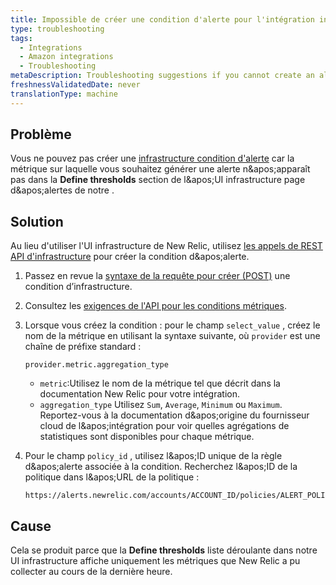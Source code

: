 ```yaml
---
title: Impossible de créer une condition d'alerte pour l'intégration infrastructure
type: troubleshooting
tags:
  - Integrations
  - Amazon integrations
  - Troubleshooting
metaDescription: Troubleshooting suggestions if you cannot create an alert condition for your New Relic infrastructure integration.
freshnessValidatedDate: never
translationType: machine
---
```


## Problème

Vous ne pouvez pas créer une [infrastructure condition d'alerte](/docs/infrastructure/new-relic-infrastructure/infrastructure-alert-conditions/infrastructure-alerts-add-edit-or-view-host-alert-information) car la métrique sur laquelle vous souhaitez générer une alerte n&amp;apos;apparaît pas dans la <DNT>**Define thresholds**</DNT> section de l&amp;apos;UI infrastructure page d&amp;apos;alertes de notre .

## Solution

Au lieu d'utiliser l'UI infrastructure de New Relic, utilisez [les appels de REST API d'infrastructure](/docs/infrastructure/new-relic-infrastructure/infrastructure-alert-conditions/rest-api-calls-new-relic-infrastructure-alerts) pour créer la condition d&amp;apos;alerte.

1. Passez en revue la [syntaxe de la requête pour créer (POST)](/docs/infrastructure/new-relic-infrastructure/infrastructure-alert-conditions/rest-api-calls-new-relic-infrastructure-alerts#post-conditions) une condition d’infrastructure.

2. Consultez les [exigences de l'API pour les conditions métriques](/docs/infrastructure/new-relic-infrastructure/infrastructure-alert-conditions/rest-api-calls-new-relic-infrastructure-alerts#metric-api).

3. Lorsque vous créez la condition : pour le champ `select_value` , créez le nom de la métrique en utilisant la syntaxe suivante, où `provider` est une chaîne de préfixe standard :

   ```
   provider.metric.aggregation_type
   ```

   * `metric`:Utilisez le nom de la métrique tel que décrit dans la documentation New Relic pour votre intégration.
   * `aggregation_type` Utilisez `Sum`, `Average`, `Minimum` ou `Maximum`. Reportez-vous à la documentation d&amp;apos;origine du fournisseur cloud de l&amp;apos;intégration pour voir quelles agrégations de statistiques sont disponibles pour chaque métrique.

4. Pour le champ `policy_id` , utilisez l&amp;apos;ID unique de la règle d&amp;apos;alerte associée à la condition. Recherchez l&amp;apos;ID de la politique dans l&amp;apos;URL de la politique :

   ```
   https://alerts.newrelic.com/accounts/ACCOUNT_ID/policies/ALERT_POLICY_ID
   ```

## Cause

Cela se produit parce que la <DNT>**Define thresholds**</DNT> liste déroulante dans notre UI infrastructure affiche uniquement les métriques que New Relic a pu collecter au cours de la dernière heure.
